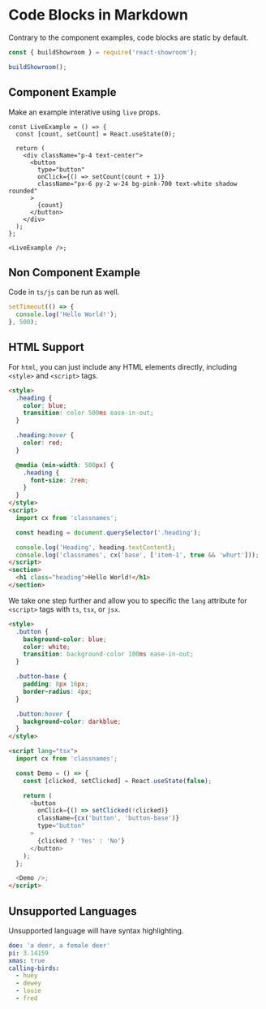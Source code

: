 # Code Blocks in Markdown

Contrary to the component examples, code blocks are static by default.

```js
const { buildShowroom } = require('react-showroom');

buildShowroom();
```

## Component Example

Make an example interative using `live` props.

```tsx live
const LiveExample = () => {
  const [count, setCount] = React.useState(0);

  return (
    <div className="p-4 text-center">
      <button
        type="button"
        onClick={() => setCount(count + 1)}
        className="px-6 py-2 w-24 bg-pink-700 text-white shadow rounded"
      >
        {count}
      </button>
    </div>
  );
};

<LiveExample />;
```

## Non Component Example

Code in `ts/js` can be run as well.

```ts live
setTimeout(() => {
  console.log('Hello World!');
}, 500);
```

## HTML Support

For `html`, you can just include any HTML elements directly, including `<style>` and `<script>` tags.

```html live
<style>
  .heading {
    color: blue;
    transition: color 500ms ease-in-out;
  }

  .heading:hover {
    color: red;
  }

  @media (min-width: 500px) {
    .heading {
      font-size: 2rem;
    }
  }
</style>
<script>
  import cx from 'classnames';

  const heading = document.querySelector('.heading');

  console.log('Heading', heading.textContent);
  console.log('classnames', cx('base', ['item-1', true && 'whurt']));
</script>
<section>
  <h1 class="heading">Hello World!</h1>
</section>
```

We take one step further and allow you to specific the `lang` attribute for `<script>` tags with `ts`, `tsx`, or `jsx`.

```html live
<style>
  .button {
    background-color: blue;
    color: white;
    transition: background-color 100ms ease-in-out;
  }

  .button-base {
    padding: 8px 16px;
    border-radius: 4px;
  }

  .button:hover {
    background-color: darkblue;
  }
</style>

<script lang="tsx">
  import cx from 'classnames';

  const Demo = () => {
    const [clicked, setClicked] = React.useState(false);

    return (
      <button
        onClick={() => setClicked(!clicked)}
        className={cx('button', 'button-base')}
        type="button"
      >
        {clicked ? 'Yes' : 'No'}
      </button>
    );
  };

  <Demo />;
</script>
```

## Unsupported Languages

Unsupported language will have syntax highlighting.

```yaml
doe: 'a deer, a female deer'
pi: 3.14159
xmas: true
calling-birds:
  - huey
  - dewey
  - louie
  - fred
```

